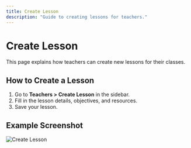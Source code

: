 ```yaml
---
title: Create Lesson
description: "Guide to creating lessons for teachers."
---
```


# Create Lesson

This page explains how teachers can create new lessons for their classes.

## How to Create a Lesson

1. Go to **Teachers > Create Lesson** in the sidebar.
2. Fill in the lesson details, objectives, and resources.
3. Save your lesson.

## Example Screenshot

![Create Lesson](../assets/teachers-create-lesson.png) 